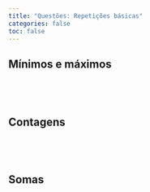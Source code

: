 ```yaml
---
title: "Questões: Repetições básicas"
categories: false
toc: false
---
```


## Mínimos e máximos

<!-- Maior altura em um grupo fixo -->
``` .include
``` 

<!-- Mínimo em uma sequência de reais -->
``` .include
``` 

<!-- Mínimo e máximo simultâneos e excludentes -->
``` .include
``` 

<!-- Valor máximo de multa e identificação do motorista -->
``` .include
```



## Contagens

<!-- Contagem de temperaturas negativas -->
``` .include
```

<!-- Contagem de notas nulas e >= 6 -->
``` .include
```

<!-- Erro em contagem de notas nulas e < 6 -->
``` .include
```

<!-- Contagem do número de vendas (com sentinela) -->
``` .include
```



## Somas

<!-- Soma de pontos em quantidade fixa -->
``` .include
```

<!-- Soma de vendas com sentinela -->
``` .include
```

<!-- Soma de precipitações (quantidade conhecida) -->
``` .include
```

